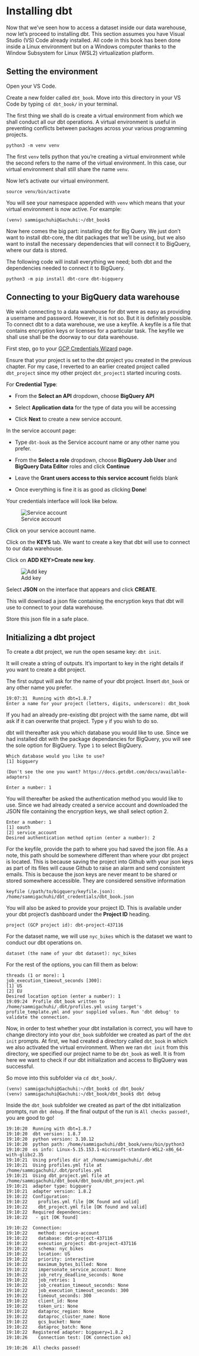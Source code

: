 # Installing dbt

Now that we've seen how to access a dataset inside our data warehouse, now let's proceed to installing dbt. This section assumes you have Visual Studio (VS) Code already installed. All code in this book has been done inside a Linux environment but on a Windows computer thanks to the Window Subsystem for Linux (WSL2) virtualization platform. 

## Setting the environment

Open your VS Code. 

Create a new folder called `dbt_book`. Move into this directory in your VS Code by typing `cd dbt_book/` in your terminal.

The first thing we shall do is create a virtual environment from which we shall conduct all our dbt operations. A virtual environment is useful in preventing conflicts between packages across your various programming projects. 

```
python3 -m venv venv
```

The first `venv` tells python that you're creating a virtual environment while the second refers to the name of the virtual environment. In this case, our virtual environment shall still share the name `venv`. 

Now let's activate our virtual environment.

```
source venv/bin/activate

```

You will see your namespace appended with `venv` which means that your virtual environment is now active. For example:

```
(venv) sammigachuhi@Gachuhi:~/dbt_book$ 
```

Now here comes the big part: installing dbt for Big Query. We just don't want to install dbt-core, the dbt packages that we'll be using, but we also want to install the necessary dependencies that will connect it to BigQuery, where our data is stored. 

The following code will install everything we need; both dbt and the dependencies needed to connect it to BigQuery.

```
python3 -m pip install dbt-core dbt-bigquery

```

## Connecting to your BigQuery data warehouse

We wish connecting to a data warehouse for dbt were as easy as providing a username and password. However, it is not so. But it is definitely possible. To connect dbt to a data warehouse, we use a keyfile. A keyfile is a file that contains encryption keys or licenses for a particular task. The keyfile we shall use shall be the doorway to our data warehouse. 


First step, go to your [GCP Credentials Wizard](https://console.cloud.google.com/apis/credentials/wizard) page. 

Ensure that your project is set to the dbt project you created in the previous chapter. For my case, I reverted to an earlier created project called `dbt_project` since my other project `dbt_project1` started incuring costs. 

For **Credential Type**:

* From the **Select an API** dropdown, choose **BigQuery API**

* Select **Application data** for the type of data you will be accessing

* Click **Next** to create a new service account.

In the service account page:

* Type `dbt-book` as the Service account name or any other name you prefer.

* From the **Select a role** dropdown, choose **BigQuery Job User** and **BigQuery Data Editor** roles and click **Continue**

* Leave the **Grant users access to this service account** fields blank

* Once everything is fine it is as good as clicking **Done**!

Your credentials interface will look like below.

![Service account](./images/service-account.png)


Click on your service account name. 


Click on the **KEYS** tab. We want to create a key that dbt will use to connect to our data warehouse. 

Click on **ADD KEY>Create new key**. 

![Add key](./images/add-key.png)


Select **JSON** on the interface that appears and click **CREATE**. 

This will download a json file containing the encryption keys that dbt will use to connect to your data warehouse. 

Store this json file in a safe place. 


## Initializing a dbt project

To create a dbt project, we run the open sesame key: `dbt init`.

It will create a string of outputs. It's important to key in the right details if you want to create a dbt project. 

The first output will ask for the name of your dbt project. Insert `dbt_book` or any other name you prefer. 

```
19:07:31  Running with dbt=1.8.7
Enter a name for your project (letters, digits, underscore): dbt_book
```

If you had an already pre-existing dbt project with the same name, dbt will ask if it can overwrite that project. Type `y` if you wish to do so. 

dbt will thereafter ask you which database you would like to use. Since we had installed dbt with the package dependancies for BigQuery, you will see the sole option for BigQuery. Type `1` to select BigQuery.

```
Which database would you like to use?
[1] bigquery

(Don't see the one you want? https://docs.getdbt.com/docs/available-adapters)

Enter a number: 1
```

You will thereafter be asked the authentication method you would like to use. Since we had already created a service account and downloaded the JSON file containing the encryption keys, we shall select option 2.

```
Enter a number: 1
[1] oauth
[2] service_account
Desired authentication method option (enter a number): 2
```

For the keyfile, provide the path to where you had saved the json file. As a note, this path should be somewhere different than where your dbt project is located. This is because saving the project into Github with your json keys as part of its files will cause Github to raise an alarm and send consistent emails. This is because the json keys are never meant to be shared or stored somewhere accessible. They are considered sensitive information

```
keyfile (/path/to/bigquery/keyfile.json): /home/sammigachuhi/dbt_credentials/dbt_book.json
```

You will also be asked to provide your project ID. This is available under your dbt project's dashboard under the **Project ID** heading.

```
project (GCP project id): dbt-project-437116
```

For the dataset name, we will use `nyc_bikes` which is the dataset we want to conduct our dbt operations on.

```
dataset (the name of your dbt dataset): nyc_bikes
```

For the rest of the options, you can fill them as below:

```
threads (1 or more): 1
job_execution_timeout_seconds [300]: 
[1] US
[2] EU
Desired location option (enter a number): 1
19:09:24  Profile dbt_book written to /home/sammigachuhi/.dbt/profiles.yml using target's profile_template.yml and your supplied values. Run 'dbt debug' to validate the connection.
```

Now, in order to test whether your dbt installation is correct, you will have to change directory into your `dbt_book` subfolder we created as part of the `dbt init` prompts. At first, we had created a directory called `dbt_book` in which we also activated the virtual environment. When we ran `dbt init` from this directory, we specified our project name to be `dbt_book` as well. It is from here we want to check if our dbt initialization and access to BigQuery was successful.

So move into this subfolder via `cd dbt_book/`.

```
(venv) sammigachuhi@Gachuhi:~/dbt_book$ cd dbt_book/
(venv) sammigachuhi@Gachuhi:~/dbt_book/dbt_book$ dbt debug
```
Inside the `dbt_book` subfolder we created as part of the dbt initialization prompts, run `dbt debug`. If the final output of the run is `All checks passed!`, you are good to go!

```
19:10:20  Running with dbt=1.8.7
19:10:20  dbt version: 1.8.7
19:10:20  python version: 3.10.12
19:10:20  python path: /home/sammigachuhi/dbt_book/venv/bin/python3
19:10:20  os info: Linux-5.15.153.1-microsoft-standard-WSL2-x86_64-with-glibc2.35
19:10:21  Using profiles dir at /home/sammigachuhi/.dbt
19:10:21  Using profiles.yml file at /home/sammigachuhi/.dbt/profiles.yml
19:10:21  Using dbt_project.yml file at /home/sammigachuhi/dbt_book/dbt_book/dbt_project.yml
19:10:21  adapter type: bigquery
19:10:21  adapter version: 1.8.2
19:10:22  Configuration:
19:10:22    profiles.yml file [OK found and valid]
19:10:22    dbt_project.yml file [OK found and valid]
19:10:22  Required dependencies:
19:10:22   - git [OK found]

19:10:22  Connection:
19:10:22    method: service-account
19:10:22    database: dbt-project-437116
19:10:22    execution_project: dbt-project-437116
19:10:22    schema: nyc_bikes
19:10:22    location: US
19:10:22    priority: interactive
19:10:22    maximum_bytes_billed: None
19:10:22    impersonate_service_account: None
19:10:22    job_retry_deadline_seconds: None
19:10:22    job_retries: 1
19:10:22    job_creation_timeout_seconds: None
19:10:22    job_execution_timeout_seconds: 300
19:10:22    timeout_seconds: 300
19:10:22    client_id: None
19:10:22    token_uri: None
19:10:22    dataproc_region: None
19:10:22    dataproc_cluster_name: None
19:10:22    gcs_bucket: None
19:10:22    dataproc_batch: None
19:10:22  Registered adapter: bigquery=1.8.2
19:10:26    Connection test: [OK connection ok]

19:10:26  All checks passed!


```





